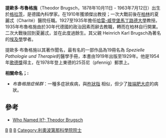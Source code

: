 '''提歐多·布魯格施'''（Theodor Brugsch，1878年10月11日 - 1963年7月12日）出生於[[格拉茨|格拉茨]]，是德國內科學家。在1910年獲頒傑出教授；一次大戰前後在[[柏林|柏林]]的夏麗忒（Charité）醫院任職。1927至1935年擔任[[哈雷-威登堡馬丁路德大學|哈雷-威登堡馬丁路德大學]]教授。1935年布魯格施由於30年代德國的政治因素而辭去教職，轉而在柏林自行開業。二次大戰後回到夏麗忒，並在此度過餘生。其父親 Heinrich Karl Brugsch為著名的[[埃及學|埃及學]]學者。

提歐多·布魯格施以其著作聞名，最有名的一部作品為19冊名為 ''Spezielle Pathologie und Therapie''的醫學手冊，本書由1919年出版至1929年。他是1954年[[歌德獎|歌德獎]]得主，在1978年登上東德的25芬尼（pfennig）郵票上。

'''相關命名；:'''
* ''布魯格施症候群''：一種多症狀疾病，與[[杵狀指|杵狀指]] 相似，但少了[[肢端肥大症|肢端肥大症]]的病狀。

== 參考==
* [http://www.whonamedit.com/doctor.cfm/1279.html Who Named It?; Theodor Brugsch] {{Wayback|url=http://www.whonamedit.com/doctor.cfm/1279.html |date=20181030054024 }}

{{Authority control}}
[[Category:德國醫學家|B]]
[[Category:1878年出生|B]]
[[Category:1963年逝世|B]]
[[Category:利奧波第那科學院院士|Category:利奧波第那科學院院士]]